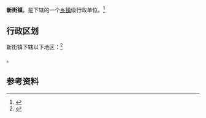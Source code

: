 {{中国乡级行政区|42/12/21/104/000}}

'''新街镇'''，是{{PRC admin/fullname|42/12/21/104/000|3}}下辖的一个[[乡镇|乡镇]]级行政单位。<ref>{{PRC admin/ref sgc|{{PRC admin/parent|42/12/21/104/000}}}}</ref>

== 行政区划 ==

新街镇下辖以下地区：<ref>{{PRC admin/ref sgc|42/12/21/104/000}}</ref>

{{PRC admin/children|42/12/21/104/000}}。

== 参考资料 ==

{{reflist}}

{{行政区划小作品}}
{{PRC admin/navcat|42/12/21/104/000}}